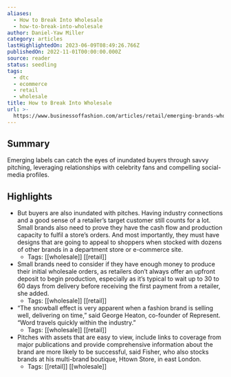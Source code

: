 ```yaml
---
aliases:
  - How to Break Into Wholesale
  - how-to-break-into-wholesale
author: Daniel-Yaw Miller
category: articles
lastHighlightedOn: 2023-06-09T08:49:26.766Z
publishedOn: 2022-11-01T00:00:00.000Z
source: reader
status: seedling
tags:
  - dtc
  - ecommerce
  - retail
  - wholesale
title: How to Break Into Wholesale
url: >-
  https://www.businessoffashion.com/articles/retail/emerging-brands-wholesale-retailers/
---
```

## Summary

Emerging labels can catch the eyes of inundated buyers through savvy pitching, leveraging relationships with celebrity fans and compelling social-media profiles.

## Highlights

- But buyers are also inundated with pitches. Having industry connections and a good sense of a retailer’s target customer still counts for a lot. Small brands also need to prove they have the cash flow and production capacity to fulfil a store’s orders. And most importantly, they must have designs that are going to appeal to shoppers when stocked with dozens of other brands in a department store or e-commerce site.
    - Tags: [[wholesale]] [[retail]]
- Small brands need to consider if they have enough money to produce their initial wholesale orders, as retailers don’t always offer an upfront deposit to begin production, especially as it’s typical to wait up to 30 to 60 days from delivery before receiving the first payment from a retailer, she added.
    - Tags: [[wholesale]] [[retail]]
- “The snowball effect is very apparent when a fashion brand is selling well, delivering on time,” said George Heaton, co-founder of Represent. “Word travels quickly within the industry.”
    - Tags: [[wholesale]] [[retail]]
- Pitches with assets that are easy to view, include links to coverage from major publications and provide comprehensive information about the brand are more likely to be successful, said Fisher, who also stocks brands at his multi-brand boutique, Htown Store, in east London.
    - Tags: [[retail]] [[wholesale]]
